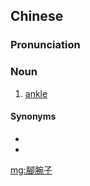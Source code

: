 {{also|脚腕子}}
==Chinese==
{{zh-forms|s=脚腕子|type=12}}

===Pronunciation===
{{zh-pron
|m=jiǎowànzǐ
|cat=n
}}

===Noun===
{{zh-noun}}

# [[ankle]] {{gloss|joint between foot and leg}}

====Synonyms====
* {{zh-l|腳踝}}
* {{zh-l|腿腕子}}

{{zh-cat|Anatomy}}

[[mg:腳腕子]]